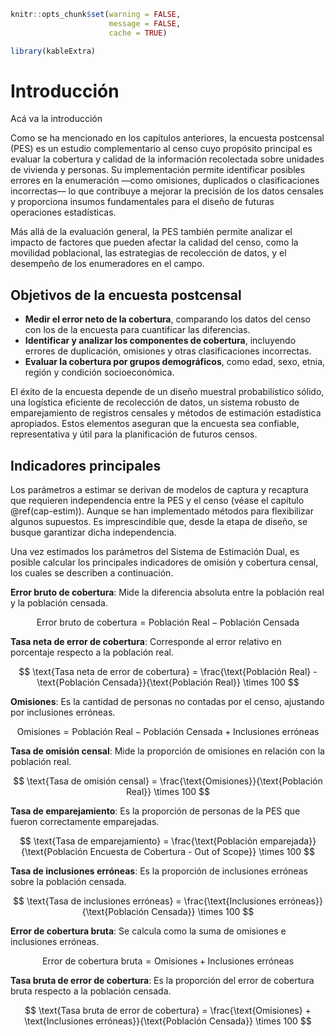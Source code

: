 ```r
knitr::opts_chunk$set(warning = FALSE, 
                      message = FALSE,
                      cache = TRUE)

library(kableExtra)
```

# Introducción {#cap1}

Acá va la introducción

Como se ha mencionado en los capítulos anteriores, la encuesta postcensal (PES) es un estudio complementario al censo cuyo propósito principal es evaluar la cobertura y calidad de la información recolectada sobre unidades de vivienda y personas. Su implementación permite identificar posibles errores en la enumeración —como omisiones, duplicados o clasificaciones incorrectas— lo que contribuye a mejorar la precisión de los datos censales y proporciona insumos fundamentales para el diseño de futuras operaciones estadísticas.

Más allá de la evaluación general, la PES también permite analizar el impacto de factores que pueden afectar la calidad del censo, como la movilidad poblacional, las estrategias de recolección de datos, y el desempeño de los enumeradores en el campo.

## Objetivos de la encuesta postcensal

- **Medir el error neto de la cobertura**, comparando los datos del censo con los de la encuesta para cuantificar las diferencias.
- **Identificar y analizar los componentes de cobertura**, incluyendo errores de duplicación, omisiones y otras clasificaciones incorrectas.
- **Evaluar la cobertura por grupos demográficos**, como edad, sexo, etnia, región y condición socioeconómica.

El éxito de la encuesta depende de un diseño muestral probabilístico sólido, una logística eficiente de recolección de datos, un sistema robusto de emparejamiento de registros censales y métodos de estimación estadística apropiados. Estos elementos aseguran que la encuesta sea confiable, representativa y útil para la planificación de futuros censos.

## Indicadores principales

Los parámetros a estimar se derivan de modelos de captura y recaptura que requieren independencia entre la PES y el censo (véase el capítulo \@ref(cap-estim)). Aunque se han implementado métodos para flexibilizar algunos supuestos. Es imprescindible que, desde la etapa de diseño, se busque garantizar dicha independencia.

Una vez estimados los parámetros del Sistema de Estimación Dual, es posible calcular los principales indicadores de omisión y cobertura censal, los cuales se describen a continuación.

**Error bruto de cobertura**: Mide la diferencia absoluta entre la población real y la población censada.

$$
\text{Error bruto de cobertura} = \text{Población Real} - \text{Población Censada}
$$

**Tasa neta de error de cobertura**: Corresponde al error relativo en porcentaje respecto a la población real.

$$
\text{Tasa neta de error de cobertura} = \frac{\text{Población Real} - \text{Población Censada}}{\text{Población Real}} \times 100
$$

**Omisiones**: Es la cantidad de personas no contadas por el censo, ajustando por inclusiones erróneas.

$$
\text{Omisiones} = \text{Población Real} - \text{Población Censada} + \text{Inclusiones erróneas}
$$

**Tasa de omisión censal**: Mide la proporción de omisiones en relación con la población real.

$$
\text{Tasa de omisión censal} = \frac{\text{Omisiones}}{\text{Población Real}} \times 100
$$

**Tasa de emparejamiento**: Es la proporción de personas de la PES que fueron correctamente emparejadas.

$$
\text{Tasa de emparejamiento} = \frac{\text{Población emparejada}}{\text{Población Encuesta de Cobertura - Out of Scope}} \times 100
$$

**Tasa de inclusiones erróneas**: Es la proporción de inclusiones erróneas sobre la población censada.

$$
\text{Tasa de inclusiones erróneas} = \frac{\text{Inclusiones erróneas}}{\text{Población Censada}} \times 100
$$

**Error de cobertura bruta**: Se calcula como la suma de omisiones e inclusiones erróneas.

$$
\text{Error de cobertura bruta} = \text{Omisiones} + \text{Inclusiones erróneas}
$$

**Tasa bruta de error de cobertura**: Es la proporción del error de cobertura bruta respecto a la población censada.

$$
\text{Tasa bruta de error de cobertura} = \frac{\text{Omisiones} + \text{Inclusiones erróneas}}{\text{Población Censada}} \times 100
$$



